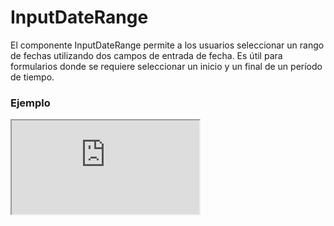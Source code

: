 # InputDateRange

El componente InputDateRange permite a los usuarios seleccionar un rango de fechas utilizando dos campos de entrada de fecha. Es útil para formularios donde se requiere seleccionar un inicio y un final de un período de tiempo.


### Ejemplo

<Iframe
  minHeightIframe="30dvh"
  src="https://fenextjs-component-storybook.vercel.app/iframe.html?args=&id=input-inputdaterange--index&viewMode=story"
/>

### Importación

Para importar el componente InputDateRange, se puede hacer desde fenextjs

```tsx copy
import { InputDateRange } from "fenextjs";
```

### Parámetros

| Parámetro                               | Tipo                           | Requerido | Default      | Descripcion                                                                         |
| --------------------------------------- | ------------------------------ | --------- | ------------ | ----------------------------------------------------------------------------------- |
| defaultValue                            | [Date, Date]                   | no        | undefined    | Valor predeterminado del rango de fechas.                                           |
| value                                   | [Date, Date]                   | no        | undefined    | Valor actual del rango de fechas. Si se proporciona, anula el valor predeterminado. |
| onChange                                | (value: [Date, Date]) =\> void | no        | undefined    | Función que se ejecuta cuando el rango de fechas cambia.                            |
| propsStart                              | InputDateBaseProps             | no        | \{\}         | Props adicionales para el campo de fecha de inicio.                                 |
| propsEnd                                | InputDateBaseProps             | no        | \{\}         | Props adicionales para el campo de fecha de fin.                                    |
| label                                   | string                         | no        | ''           | Etiqueta que se muestra para el campo de rango de fechas.                           |
| classNameInputDateRange                 | string                         | no        | ''           | Clase CSS adicional para el contenedor del rango de fechas.                         |
| classNameInputDateRangeContentInputDate | string                         | no        | ''           | Clase CSS adicional para el contenido del campo de fecha en el rango.               |
| optional                                | boolean                        | no        | false        | Indica si el campo es opcional.                                                     |
| optionalText                            | string                         | no        | '(optional)' | Texto que se muestra si el campo es opcional.                                       |
| required                                | boolean                        | no        | false        | Indica si el campo es obligatorio.                                                  |
| requiredText                            | string                         | no        | '\*'         | Texto que se muestra si el campo es obligatorio.                                    |
| min                                     | Date                           | no        | undefined    | Fecha mínima válida para ambos campos de fecha.                                     |
| max                                     | Date                           | no        | undefined    | Fecha máxima válida para ambos campos de fecha.                                     |

### Storybook

Para ver el storybook del componente lo puede hacer con este [link](https://fenextjs-component-storybook.vercel.app/?path=/story/input-inputdaterange--index)

### Usos

- Selector de rango de fechas por defecto

```tsx copy
<InputDateRange
  defaultValue={[new Date(), new Date()]}
  onChange={(range) => console.log(range)}
/>
```

- Selector de rango de fechas con validación

```tsx copy
<InputDateRange
  value={[startDate, endDate]}
  onChange={(range) => validateRange(range)}
/>
```

- Selector de rango de fechas deshabilitado

```tsx copy
<InputDateRange defaultValue={[new Date(), new Date()]} disabled={true} />
```
